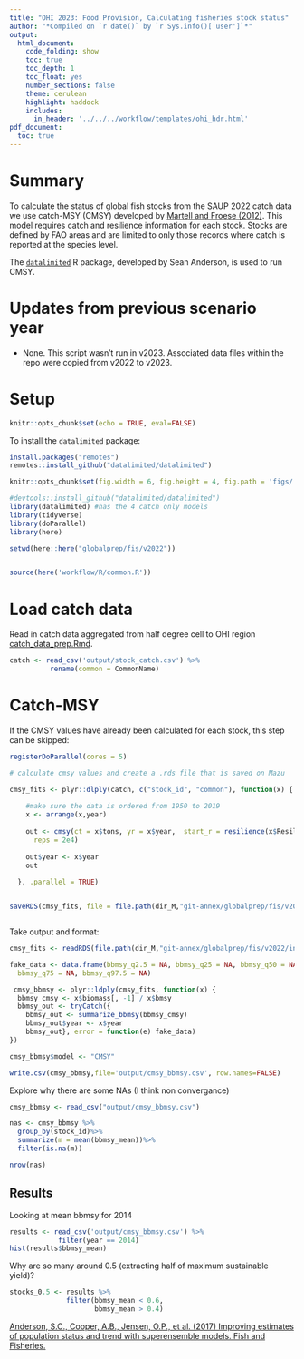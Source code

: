 ```yaml
---
title: "OHI 2023: Food Provision, Calculating fisheries stock status"
author: "*Compiled on `r date()` by `r Sys.info()['user']`*"
output: 
  html_document:
    code_folding: show
    toc: true
    toc_depth: 1
    toc_float: yes
    number_sections: false
    theme: cerulean
    highlight: haddock
    includes: 
      in_header: '../../../workflow/templates/ohi_hdr.html'
pdf_document:
  toc: true
---
```


# Summary

To calculate the status of global fish stocks from the SAUP 2022 catch data we use catch-MSY (CMSY) developed by [Martell and Froese (2012)](http://onlinelibrary.wiley.com/doi/10.1111/j.1467-2979.2012.00485.x/full). This model requires catch and resilience information for each stock. Stocks are defined by FAO areas and are limited to only those records where catch is reported at the species level.

The [`datalimited`](https://github.com/datalimited/datalimited) R package, developed by Sean Anderson, is used to run CMSY.

# Updates from previous scenario year

- None. This script wasn't run in v2023. Associated data files within the repo were copied from v2022 to v2023.

# Setup 

```r
knitr::opts_chunk$set(echo = TRUE, eval=FALSE)
```

To install the `datalimited` package:

```r
install.packages("remotes")
remotes::install_github("datalimited/datalimited")
```

```r

knitr::opts_chunk$set(fig.width = 6, fig.height = 4, fig.path = 'figs/',message = FALSE, warning = FALSE)

#devtools::install_github("datalimited/datalimited")
library(datalimited) #has the 4 catch only models
library(tidyverse)
library(doParallel)
library(here)

setwd(here::here("globalprep/fis/v2022"))


source(here('workflow/R/common.R'))

```

# Load catch data

Read in catch data aggregated from half degree cell to OHI region [catch_data_prep.Rmd](https://cdn.rawgit.com/OHI-Science/ohiprep_v2019/master/globalprep/fis/v2019/catch_data_prep.html).

```r

catch <- read_csv('output/stock_catch.csv') %>%
          rename(common = CommonName)
```

# Catch-MSY
If the CMSY values have already been calculated for each stock, this step can be skipped: 
```r

registerDoParallel(cores = 5)

# calculate cmsy values and create a .rds file that is saved on Mazu

cmsy_fits <- plyr::dlply(catch, c("stock_id", "common"), function(x) {
  
    #make sure the data is ordered from 1950 to 2019
    x <- arrange(x,year)
    
    out <- cmsy(ct = x$tons, yr = x$year,  start_r = resilience(x$Resilience[1]), 
      reps = 2e4)
    
    out$year <- x$year
    out
    
  }, .parallel = TRUE)


saveRDS(cmsy_fits, file = file.path(dir_M,"git-annex/globalprep/fis/v2022/int/cmsy-fits.rds"))



```

Take output and format: 
```r
cmsy_fits <- readRDS(file.path(dir_M,"git-annex/globalprep/fis/v2022/int/cmsy-fits.rds"))

fake_data <- data.frame(bbmsy_q2.5 = NA, bbmsy_q25 = NA, bbmsy_q50 = NA, 
  bbmsy_q75 = NA, bbmsy_q97.5 = NA)

 cmsy_bbmsy <- plyr::ldply(cmsy_fits, function(x) {
  bbmsy_cmsy <- x$biomass[, -1] / x$bmsy
  bbmsy_out <- tryCatch({
    bbmsy_out <- summarize_bbmsy(bbmsy_cmsy)
    bbmsy_out$year <- x$year
    bbmsy_out}, error = function(e) fake_data)
})

cmsy_bbmsy$model <- "CMSY"

write.csv(cmsy_bbmsy,file='output/cmsy_bbmsy.csv', row.names=FALSE)

```

Explore why there are some NAs (I think non convergance)

```r

cmsy_bbmsy <- read_csv("output/cmsy_bbmsy.csv") 

nas <- cmsy_bbmsy %>%
  group_by(stock_id)%>%
  summarize(m = mean(bbmsy_mean))%>%
  filter(is.na(m))

nrow(nas)

```

## Results

Looking at mean bbmsy for 2014

```r

results <- read_csv('output/cmsy_bbmsy.csv') %>%
            filter(year == 2014)
hist(results$bbmsy_mean)

```

Why are so many around 0.5 (extracting half of maximum sustainable yield)?

```r

stocks_0.5 <- results %>%
              filter(bbmsy_mean < 0.6,
                     bbmsy_mean > 0.4)

```

[Anderson, S.C., Cooper, A.B., Jensen, O.P., et al. (2017) Improving estimates of population status and trend with superensemble models. Fish and Fisheries.](http://onlinelibrary.wiley.com/doi/10.1111/faf.12200/full)







